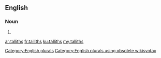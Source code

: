==English==

===Noun===
{{head|en}}

# {{plural of|tallith}}

[[Category:English plurals]][[Category:English plurals using obsolete wikisyntax]]

[[ar:talliths]]
[[fr:talliths]]
[[ku:talliths]]
[[my:talliths]]